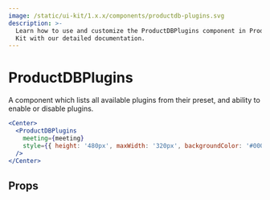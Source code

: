 ```yaml
---
image: /static/ui-kit/1.x.x/components/productdb-plugins.svg
description: >-
  Learn how to use and customize the ProductDBPlugins component in ProductDB's React UI
  Kit with our detailed documentation.
---
```


# ProductDBPlugins

A component which lists all available plugins from their preset,
and ability to enable or disable plugins.

```jsx live
<Center>
  <ProductDBPlugins
    meeting={meeting}
    style={{ height: '480px', maxWidth: '320px', backgroundColor: '#000' }}
  />
</Center>
```

## Props

<PropsTable of="productdb-plugins" />

<head>
  <title>React UI Kit ProductDBPlugins</title>
</head>
